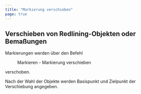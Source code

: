 ```yaml
---
title: "Markierung verschieben"
page: true
---
```

## Verschieben von Redlining-Objekten oder Bema&#223;ungen

Markierungen werden &#252;ber den Befehl  <Menu>Markieren - Markierung verschieben</Menu>  verschoben.

Nach der Wahl der Objekte werden Basispunkt und Zielpunkt der Verschiebung angegeben. 

